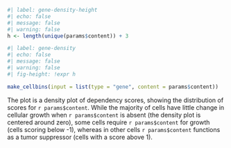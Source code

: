 ```r
#| label: gene-density-height
#| echo: false
#| message: false
#| warning: false
h <- length(unique(params$content)) + 3
```

```r
#| label: gene-density
#| echo: false
#| message: false
#| warning: false
#| fig-height: !expr h

make_cellbins(input = list(type = "gene", content = params$content))

```
The plot is a density plot of dependency scores, showing the distribution of scores for `r params$content`. While the majority of cells have little change in cellular growth when `r params$content` is absent (the density plot is centered around zero), some cells require `r params$content` for growth (cells scoring below -1), whereas in other cells `r params$content` functions as a tumor suppressor (cells with a score above 1).  